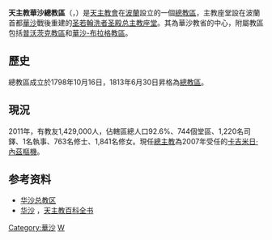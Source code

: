 {{Infobox diocese
|name = 華沙
|jurisdiction = 總教區
|latin = Archidioecesis Varsaviensis
|local = {{lang|pl|Archidiecezja warszawska}}{{pl}}
|border = catholic
|image = 4 Warszawa 12.jpg
|caption = 華沙主教座堂
|location = [[波蘭|波蘭]]
|territory =[[華沙|華沙]]
|population =1,559,000  
|rite = [[拉丁禮|拉丁禮]]
|patron =
|province =
|established = 1798年10月16日
|cathedral = [[圣若翰洗者圣殿总主教座堂_(华沙)|圣若翰洗者圣殿总主教座堂]]
|co-cathedral =
|leadership = 總主教
|website = http://www.archidiecezja.warszawa.pl/
|metropolitan =[[卡吉米日·內茲|卡吉米日·內茲]][[樞機|樞機]]
|ordinary =  
|coadjutor bishop =
|auxiliary =
}}

'''天主教華沙總教區'''（{{lang-la|Archidioecesis Varsaviensis}}，{{lang-pl|Archidiecezja warszawska}}）是[[天主教會|天主教會]]在[[波蘭|波蘭]]設立的一個[[總教區|總教區]]，主教座堂設在波蘭首都[[華沙|華沙]]戰後重建的[[圣若翰洗者圣殿总主教座堂_(华沙)|圣若翰洗者圣殿总主教座堂]]。其為華沙教省的中心，附屬教區包括[[天主教普沃茨克教區|普沃茨克教區]]和[[天主教華沙-布拉格教區|華沙-布拉格教區]]。

==歷史==
總教區成立於1798年10月16日，1813年6月30日昇格為[[總教區|總教區]]。

==現況==
2011年，有教友1,429,000人，佔轄區總人口92.6%、744個堂區、1,220名司鐸、1名執事、763名修士、1,841名修女。現任[[總主教|總主教]]為2007年受任的[[卡吉米日·內茲|卡吉米日·內茲]][[樞機|樞機]]。

== 参考资料 ==
* [http://www.catholic-hierarchy.org/diocese/dwars.html 华沙总教区] {{Wayback|url=http://www.catholic-hierarchy.org/diocese/dwars.html |date=20201101032753 }}
* [http://www.newadvent.org/cathen/15555a.htm 华沙] {{Wayback|url=http://www.newadvent.org/cathen/15555a.htm |date=20210211155025 }}，[[天主教百科全书|天主教百科全书]]

{{波蘭天主教教區}}
[[Category:華沙|Category:華沙]]
[[Category:波蘭天主教教區|W]]